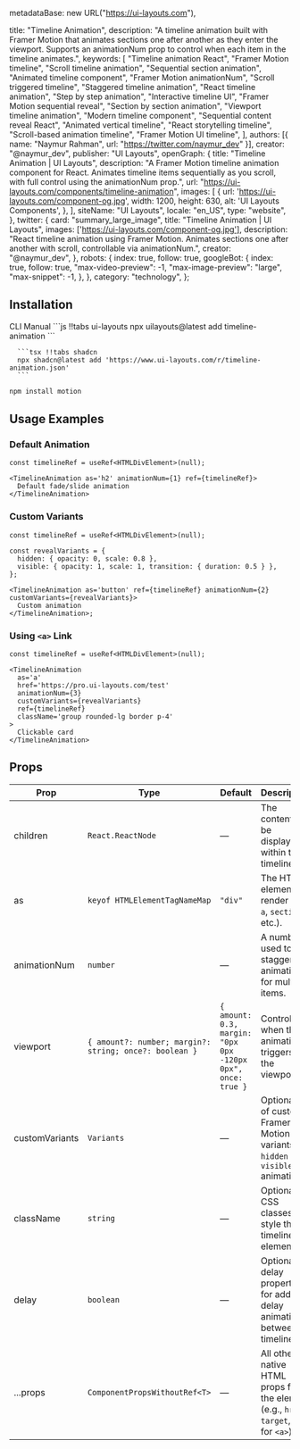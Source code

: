   metadataBase: new URL("https://ui-layouts.com"),

  title: "Timeline Animation",
  description:
    "A timeline animation built with Framer Motion that animates sections one after another as they enter the viewport. Supports an animationNum prop to control when each item in the timeline animates.",
  keywords: [
    "Timeline animation React",
    "Framer Motion timeline",
    "Scroll timeline animation",
    "Sequential section animation",
    "Animated timeline component",
    "Framer Motion animationNum",
    "Scroll triggered timeline",
    "Staggered timeline animation",
    "React timeline animation",
    "Step by step animation",
    "Interactive timeline UI",
    "Framer Motion sequential reveal",
    "Section by section animation",
    "Viewport timeline animation",
    "Modern timeline component",
    "Sequential content reveal React",
    "Animated vertical timeline",
    "React storytelling timeline",
    "Scroll-based animation timeline",
    "Framer Motion UI timeline",
  ],
  authors: [{ name: "Naymur Rahman", url: "https://twitter.com/naymur_dev" }],
  creator: "@naymur_dev",
  publisher: "UI Layouts",
  openGraph: {
    title: "Timeline Animation | UI Layouts",
    description:
      "A Framer Motion timeline animation component for React. Animates timeline items sequentially as you scroll, with full control using the animationNum prop.",
    url: "https://ui-layouts.com/components/timeline-animation",
    images: [
      {
        url: 'https://ui-layouts.com/component-og.jpg',
        width: 1200,
        height: 630,
        alt: 'UI Layouts Components',
      },
    ],
    siteName: "UI Layouts",
    locale: "en_US",
    type: "website",
  },
  twitter: {
    card: "summary_large_image",
    title: "Timeline Animation | UI Layouts",
    images: ['https://ui-layouts.com/component-og.jpg'],
    description:
      "React timeline animation using Framer Motion. Animates sections one after another with scroll, controllable via animationNum.",
    creator: "@naymur_dev",
  },
  robots: {
    index: true,
    follow: true,
    googleBot: {
      index: true,
      follow: true,
      "max-video-preview": -1,
      "max-image-preview": "large",
      "max-snippet": -1,
    },
  },
  category: "technology",
};


<ComponentCodePreview name='timeline-animation' hasReTrigger responsive />

## Installation

<Tabs defaultValue="cli">

<TabsList className='border-b w-full bg-white justify-start dark:bg-neutral-800 h-11'>
  <TabsTrigger value='cli'>CLI</TabsTrigger>
  <TabsTrigger value='manual'>Manual</TabsTrigger>
</TabsList>

  <TabsContent value="cli">
   <CodeWithTabs>
      ```js !!tabs ui-layouts
      npx uilayouts@latest add timeline-animation
      ```

      ```tsx !!tabs shadcn
      npx shadcn@latest add 'https://www.ui-layouts.com/r/timeline-animation.json'
      ```

   </CodeWithTabs>
  </TabsContent>
  
<TabsContent value="manual" manualType>

```bash
npm install motion
```

<CodeSnippets name="timeline-animation" />

</TabsContent>
</Tabs>

## Usage Examples

### Default Animation

```tsx
const timelineRef = useRef<HTMLDivElement>(null);

<TimelineAnimation as='h2' animationNum={1} ref={timelineRef}>
  Default fade/slide animation 
</TimelineAnimation>
```

### Custom Variants

```tsx
const timelineRef = useRef<HTMLDivElement>(null);

const revealVariants = {
  hidden: { opacity: 0, scale: 0.8 },
  visible: { opacity: 1, scale: 1, transition: { duration: 0.5 } },
};

<TimelineAnimation as='button' ref={timelineRef} animationNum={2} customVariants={revealVariants}>
  Custom animation
</TimelineAnimation>;
```

### Using `<a>` Link

```tsx
const timelineRef = useRef<HTMLDivElement>(null);

<TimelineAnimation
  as='a'
  href='https://pro.ui-layouts.com/test'
  animationNum={3}
  customVariants={revealVariants}
  ref={timelineRef}
  className='group rounded-lg border p-4'
>
  Clickable card
</TimelineAnimation>
```

## Props

| Prop           | Type                                                   | Default                                                     | Description                                                                            |
| -------------- | ------------------------------------------------------ | ----------------------------------------------------------- | -------------------------------------------------------------------------------------- |
| children       | `React.ReactNode`                                      | —                                                           | The content to be displayed within the timeline.                                       |
| as             | `keyof HTMLElementTagNameMap`                          | `"div"`                                                     | The HTML element to render (`div`, `a`, `section`, etc.).                              |
| animationNum   | `number`                                               | —                                                           | A number used to stagger animations for multiple items.                                |
| viewport       | `{ amount?: number; margin?: string; once?: boolean }` | `{ amount: 0.3, margin: "0px 0px -120px 0px", once: true }` | Controls when the animation triggers in the viewport.                                  |
| customVariants | `Variants`                                             | —                                                           | Optional set of custom Framer Motion variants for `hidden` and `visible` animations.   |
| className      | `string`                                               | —                                                           | Optional CSS classes to style the timeline element.                                    |
| delay          | `boolean`                                              | —                                                           | Optional delay properties for adding delay animation between timeline.                 |
| ...props       | `ComponentPropsWithoutRef<T>`                          | —                                                           | All other native HTML props for the element (e.g., `href`, `target`, `rel` for `<a>`). |
